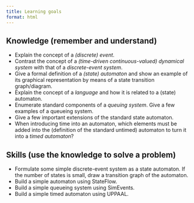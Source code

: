 ```yaml
---
title: Learning goals
format: html
---
```


## Knowledge (remember and understand)

- Explain the concept of a *(discrete) event*.
- Contrast the concept of a *(time-driven continuous-valued) dynamical system* with that of a *discrete-event system*.
- Give a formal definition of a *(state) automaton* and show an example of its graphical representation by means of a state transition graph/diagram.
- Explain the concept of a *language* and how it is related to a (state) automaton. 
- Enumerate standard components of a *queuing system*. Give a few examples of a queueing system.
- Give a few important extensions of the standard state automaton.
- When introducing time into an automaton, which elements must be added into the (definition of the standard untimed) automaton to turn it into a *timed automaton*?

## Skills (use the knowledge to solve a problem)

- Formulate some simple discrete-event system as a state automaton. If the number of states is small, draw a transition graph of the automaton.
- Build a simple automaton using StateFlow.
- Build a simple queueing system using SimEvents.
- Build a simple timed automaton using UPPAAL.